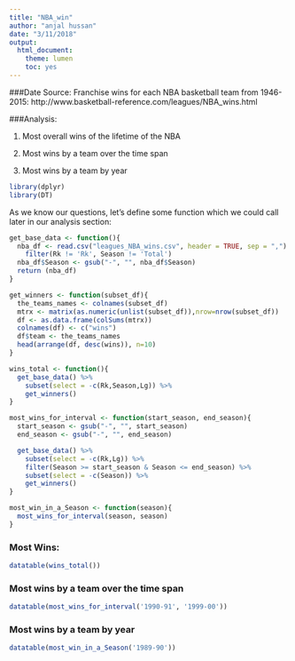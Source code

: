 ```yaml
---
title: "NBA_win"
author: "anjal hussan"
date: "3/11/2018"
output: 
  html_document:
    theme: lumen
    toc: yes
---
```

###Date Source:
Franchise wins for each NBA basketball team from 1946-2015:
http://www.basketball-reference.com/leagues/NBA_wins.html

###Analysis:

1) Most overall wins of the lifetime of the NBA

2) Most wins by a team over the time span

3) Most wins by a team by year

```r
library(dplyr)
library(DT)
```

As we know our questions, let's define some function which we could call later in our analysis section:

```r
get_base_data <- function(){
  nba_df <- read.csv("leagues_NBA_wins.csv", header = TRUE, sep = ",") %>%
    filter(Rk != 'Rk', Season != 'Total')
  nba_df$Season <- gsub("-", "", nba_df$Season)
  return (nba_df)
}

get_winners <- function(subset_df){
  the_teams_names <- colnames(subset_df)
  mtrx <- matrix(as.numeric(unlist(subset_df)),nrow=nrow(subset_df))
  df <- as.data.frame(colSums(mtrx))
  colnames(df) <- c("wins")
  df$team <- the_teams_names
  head(arrange(df, desc(wins)), n=10)
}

wins_total <- function(){
  get_base_data() %>% 
    subset(select = -c(Rk,Season,Lg)) %>% 
    get_winners()
}

most_wins_for_interval <- function(start_season, end_season){
  start_season <- gsub("-", "", start_season)
  end_season <- gsub("-", "", end_season)

  get_base_data() %>% 
    subset(select = -c(Rk,Lg)) %>% 
    filter(Season >= start_season & Season <= end_season) %>% 
    subset(select = -c(Season)) %>% 
    get_winners()
}

most_win_in_a_Season <- function(season){
  most_wins_for_interval(season, season)
}
```

### Most Wins:

```r
datatable(wins_total())
```

### Most wins by a team over the time span

```r
datatable(most_wins_for_interval('1990-91', '1999-00'))
```

### Most wins by a team by year

```r
datatable(most_win_in_a_Season('1989-90'))
```